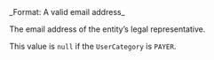 <ResponseField name="LegalRepresentativeEmail" type="string">
  _Format: A valid email address_
  
  The email address of the entity’s legal representative.

  This value is `null` if the `UserCategory` is `PAYER`.
</ResponseField>